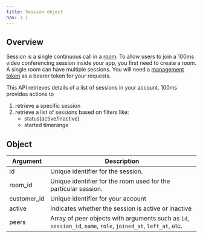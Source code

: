 ```yaml
---
title: Session object
nav: 3.1
---
```


## Overview

Session is a single continuous call in a [room](/server-side/v2/rooms/create-via-api). To allow users to join a 100ms video conferencing session inside your app, you first need to create a room. A single room can have multiple sessions. You will need a [management token](/server-side/v2/introduction/request#authentication-and-tokens) as a bearer token for your requests.

This API retrieves details of a list of sessions in your account. 100ms provides actions to

1. retrieve a specific session 
2. retrieve a list of sessions based on filters like:
    - status(active/inactive)
    - started timerange

<BaseRequest title="https://api.100ms.live/v2/sessions" />

## Object

| Argument    | Description                                                                                                   |
| ----------- | ------------------------------------------------------------------------------------------------------------- |
| id          | Unique identifier for the session.                                                                            |
| room_id     | Unique identifier for the room used for the particular session.                                               |
| customer_id | Unique identifier for your account                                                                            |
| active      | Indicates whether the session is active or inactive                                                           |
| peers       | Array of peer objects with arguments such as `id`, `session_id`, `name`, `role`, `joined_at`, `left_at`, etc. |
